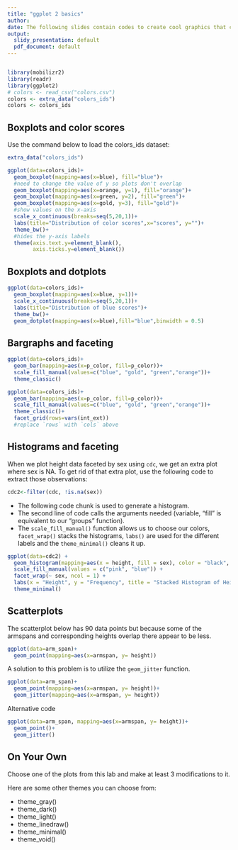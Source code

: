 ```yaml
---
title: "ggplot 2 basics"
author:
date: The following slides contain codes to create cool graphics that can be utilized in the IDS course.
output:
  slidy_presentation: default
  pdf_document: default
---
```


```r
```

```r
library(mobilizr2)
library(readr)
library(ggplot2)
# colors <- read_csv("colors.csv")
colors <- extra_data("colors_ids")
colors <- colors_ids
```

## Boxplots and color scores

Use the command below to load the colors_ids dataset:

```r
extra_data("colors_ids")
```


```r
ggplot(data=colors_ids)+
  geom_boxplot(mapping=aes(x=blue), fill="blue")+
  #need to change the value of y so plots don't overlap
  geom_boxplot(mapping=aes(x=orange, y=1), fill="orange")+
  geom_boxplot(mapping=aes(x=green, y=2), fill="green")+
  geom_boxplot(mapping=aes(x=gold, y=3), fill="gold")+
  #show values on the x-axis
  scale_x_continuous(breaks=seq(5,20,1))+
  labs(title="Distribution of color scores",x="scores", y="")+
  theme_bw()+
  #hides the y-axis labels
  theme(axis.text.y=element_blank(),
        axis.ticks.y=element_blank())
```

## Boxplots and dotplots

```r
ggplot(data=colors_ids)+
  geom_boxplot(mapping=aes(x=blue, y=1))+
  scale_x_continuous(breaks=seq(5,20,1))+
  labs(title="Distribution of blue scores")+
  theme_bw()+
  geom_dotplot(mapping=aes(x=blue),fill="blue",binwidth = 0.5)
```

## Bargraphs and faceting

```r
ggplot(data=colors_ids)+
  geom_bar(mapping=aes(x=p_color, fill=p_color))+
  scale_fill_manual(values=c("blue", "gold", "green","orange"))+
  theme_classic()
```


```r
ggplot(data=colors_ids)+
  geom_bar(mapping=aes(x=p_color, fill=p_color))+
  scale_fill_manual(values=c("blue", "gold", "green","orange"))+
  theme_classic()+
  facet_grid(rows=vars(int_ext))
  #replace `rows` with `cols` above
```

## Histograms and faceting

When we plot height data faceted by sex using `cdc`, we get an extra plot where sex is NA. To get rid of that extra plot, use the following code to extract those observations:

```r
cdc2<-filter(cdc, !is.na(sex))
```

- The following code chunk is used to generate a histogram.  
- The second line of code calls the arguments needed (variable, "fill" is equivalent to our "groups" function). 
- The `scale_fill_manual()` function allows us to choose our colors, `facet_wrap()` stacks the histograms, `labs()` are used for the different labels and the `theme_minimal()` cleans it up.

```r
ggplot(data=cdc2) +
  geom_histogram(mapping=aes(x = height, fill = sex), color = "black", binwidth=0.05) +
  scale_fill_manual(values = c("pink", "blue")) +
  facet_wrap(~ sex, ncol = 1) +
  labs(x = "Height", y = "Frequency", title = "Stacked Histogram of Height by Sex") +
  theme_minimal()
```


## Scatterplots

The scatterplot below has 90 data points but because some of the armspans and corresponding heights overlap there appear to be less.


```r
ggplot(data=arm_span)+
  geom_point(mapping=aes(x=armspan, y= height))
```

A solution to this problem is to utilize the `geom_jitter` function. 


```r
ggplot(data=arm_span)+
  geom_point(mapping=aes(x=armspan, y= height))+
  geom_jitter(mapping=aes(x=armspan, y= height))
```

Alternative code

```r
ggplot(data=arm_span, mapping=aes(x=armspan, y= height))+
  geom_point()+
  geom_jitter()
```


## On Your Own

Choose one of the plots from this lab and make at least 3 modifications to it.

Here are some other themes you can choose from:

  - theme_gray()
  - theme_dark()
  - theme_light()
  - theme_linedraw()
  - theme_minimal()
  - theme_void()
  
